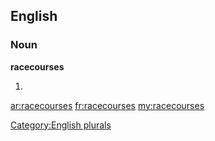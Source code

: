 ==English==

===Noun===
'''racecourses'''

# {{plural of|[[racecourse]]}}

[[Category:English plurals]]

[[ar:racecourses]]
[[fr:racecourses]]
[[my:racecourses]]